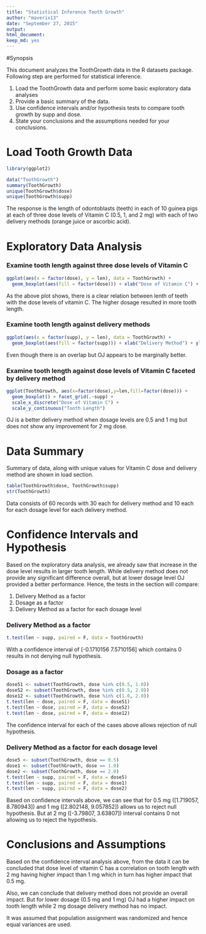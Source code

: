 ```yaml
---
title: "Statistical Inference Tooth Growth"
author: "maverix13"
date: "September 27, 2015"
output: 
html_document: 
keep_md: yes
---
```


#Synopsis

This document analyzes the ToothGrowth data in the R datasets package. Following step are performed for statistical inference. 

1. Load the ToothGrowth data and perform some basic exploratory data analyses 
2. Provide a basic summary of the data.
3. Use confidence intervals and/or hypothesis tests to compare tooth growth by supp and dose.
4. State your conclusions and the assumptions needed for your conclusions. 

# Load Tooth Growth Data
```r
library(ggplot2)

data("ToothGrowth")
summary(ToothGrowth)
unique(ToothGrowth$dose)
unique(ToothGrowth$supp)
```

The response is the length of odontoblasts (teeth) in each of 10 guinea pigs at each of three dose levels of Vitamin C (0.5, 1, and 2 mg) with each of two delivery methods (orange juice or ascorbic acid).

# Exploratory Data Analysis

### Examine tooth length against three dose levels of Vitamin C

```r
ggplot(aes(x = factor(dose), y = len), data = ToothGrowth) + 
  geom_boxplot(aes(fill = factor(dose))) + xlab("Dose of Vitamin C") + ylab("Tooth Length")
```

As the above plot shows, there is a clear relation between lenth of teeth with the dose levels of vitamin C. The higher dosage resulted in more tooth length.

### Examine tooth length against delivery methods

```r
ggplot(aes(x = factor(supp), y = len), data = ToothGrowth) + 
  geom_boxplot(aes(fill = factor(supp))) + xlab("Delivery Method") + ylab("Tooth Length")
```

Even though there is an overlap but OJ appears to be marginally better.

### Examine tooth length against dose levels of Vitamin C faceted by delivery method

```r
ggplot(ToothGrowth, aes(x=factor(dose),y=len,fill=factor(dose))) +
  geom_boxplot() + facet_grid(.~supp) + 
  scale_x_discrete("Dose of Vitamin C") + 
  scale_y_continuous("Tooth Length") 
```

OJ is a better delivery method when dosage levels are 0.5 and 1 mg but does not show any improvement for 2 mg dose.

# Data Summary

Summary of data, along with unique values for Vitamin C dose and delivery method are shown in load section.

```r
table(ToothGrowth$dose, ToothGrowth$supp)
str(ToothGrowth)
```

Data consists of 60 records with 30 each for delivery method and 10 each for each dosage level for each delivery method.

# Confidence Intervals and Hypothesis

Based on the exploratory data analysis, we already saw that increase in the dose level results in larger tooth length. While delivery method does not provide any significant difference overall, but at lower dosage level OJ provided a better performance. Hence, the tests in the section will compare: 

1. Delivery Method as a factor
2. Dosage as a factor
3. Delivery Method as a factor for each dosage level

### Delivery Method as a factor

```r
t.test(len ~ supp, paired = F, data = ToothGrowth)
```

With a confidence interval of [-0.1710156  7.5710156] which contains 0 results in not denying null hypothesis. 

### Dosage as a factor

```r
dose51 <- subset(ToothGrowth, dose %in% c(0.5, 1.0))
dose52 <- subset(ToothGrowth, dose %in% c(0.5, 2.0))
dose12 <- subset(ToothGrowth, dose %in% c(1.0, 2.0))
t.test(len ~ dose, paired = F, data = dose51)
t.test(len ~ dose, paired = F, data = dose52)
t.test(len ~ dose, paired = F, data = dose12)
```

The confidence interval for each of the cases above allows rejection of null hypothesis.

### Delivery Method as a factor for each dosage level

```r
dose5 <- subset(ToothGrowth, dose == 0.5)
dose1 <- subset(ToothGrowth, dose == 1.0)
dose2 <- subset(ToothGrowth, dose == 2.0)
t.test(len ~ supp, paired = F, data = dose5)
t.test(len ~ supp, paired = F, data = dose1)
t.test(len ~ supp, paired = F, data = dose2)
```

Based on confidence intervals above, we can see that for 0.5 mg ([1.719057, 8.780943]) and 1 mg ([2.802148, 9.057852]) allows us to reject null hypothesis. But at 2 mg ([-3.79807, 3.63807]) interval contains 0 not allowing us to reject the hypothesis.

# Conclusions and Assumptions

Based on the confidence interval analysis above, from the data it can be concluded that dose level of vitamin C has a correlation on tooth length with 2 mg having higher impact than 1 mg which in turn has higher impact that 0.5 mg. 

Also, we can conclude that delivery method does not provide an overall impact. But for lower dosage (0.5 mg and 1 mg) OJ had a higher impact on tooth length while 2 mg dosage delivery method has no impact.

It was assumed that population assignment was randomized and hence equal variances are used. 